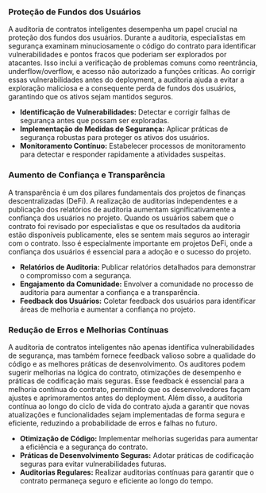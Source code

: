 ### Proteção de Fundos dos Usuários

A auditoria de contratos inteligentes desempenha um papel crucial na proteção dos fundos dos usuários. Durante a auditoria, especialistas em segurança examinam minuciosamente o código do contrato para identificar vulnerabilidades e pontos fracos que poderiam ser explorados por atacantes. Isso inclui a verificação de problemas comuns como reentrância, underflow/overflow, e acesso não autorizado a funções críticas. Ao corrigir essas vulnerabilidades antes do deployment, a auditoria ajuda a evitar a exploração maliciosa e a consequente perda de fundos dos usuários, garantindo que os ativos sejam mantidos seguros.

- **Identificação de Vulnerabilidades:** Detectar e corrigir falhas de segurança antes que possam ser exploradas.
- **Implementação de Medidas de Segurança:** Aplicar práticas de segurança robustas para proteger os ativos dos usuários.
- **Monitoramento Contínuo:** Estabelecer processos de monitoramento para detectar e responder rapidamente a atividades suspeitas.

### Aumento de Confiança e Transparência

A transparência é um dos pilares fundamentais dos projetos de finanças descentralizadas (DeFi). A realização de auditorias independentes e a publicação dos relatórios de auditoria aumentam significativamente a confiança dos usuários no projeto. Quando os usuários sabem que o contrato foi revisado por especialistas e que os resultados da auditoria estão disponíveis publicamente, eles se sentem mais seguros ao interagir com o contrato. Isso é especialmente importante em projetos DeFi, onde a confiança dos usuários é essencial para a adoção e o sucesso do projeto.

- **Relatórios de Auditoria:** Publicar relatórios detalhados para demonstrar o compromisso com a segurança.
- **Engajamento da Comunidade:** Envolver a comunidade no processo de auditoria para aumentar a confiança e a transparência.
- **Feedback dos Usuários:** Coletar feedback dos usuários para identificar áreas de melhoria e aumentar a confiança no projeto.

### Redução de Erros e Melhorias Contínuas

A auditoria de contratos inteligentes não apenas identifica vulnerabilidades de segurança, mas também fornece feedback valioso sobre a qualidade do código e as melhores práticas de desenvolvimento. Os auditores podem sugerir melhorias na lógica do contrato, otimizações de desempenho e práticas de codificação mais seguras. Esse feedback é essencial para a melhoria contínua do contrato, permitindo que os desenvolvedores façam ajustes e aprimoramentos antes do deployment. Além disso, a auditoria contínua ao longo do ciclo de vida do contrato ajuda a garantir que novas atualizações e funcionalidades sejam implementadas de forma segura e eficiente, reduzindo a probabilidade de erros e falhas no futuro.

- **Otimização de Código:** Implementar melhorias sugeridas para aumentar a eficiência e a segurança do contrato.
- **Práticas de Desenvolvimento Seguras:** Adotar práticas de codificação seguras para evitar vulnerabilidades futuras.
- **Auditorias Regulares:** Realizar auditorias contínuas para garantir que o contrato permaneça seguro e eficiente ao longo do tempo.
